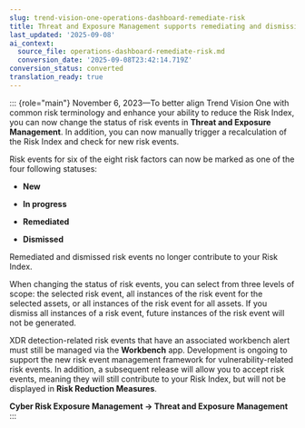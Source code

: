 ```yaml
---
slug: trend-vision-one-operations-dashboard-remediate-risk
title: Threat and Exposure Management supports remediating and dismissing risk events
last_updated: '2025-09-08'
ai_context:
  source_file: operations-dashboard-remediate-risk.md
  conversion_date: '2025-09-08T23:42:14.719Z'
conversion_status: converted
translation_ready: true
---
```


::: {role="main"}
November 6, 2023—To better align Trend Vision One with common risk terminology and enhance your ability to reduce the Risk Index, you can now change the status of risk events in **Threat and Exposure Management**. In addition, you can now manually trigger a recalculation of the Risk Index and check for new risk events.

Risk events for six of the eight risk factors can now be marked as one of the four following statuses:

- **New**

- **In progress**

- **Remediated**

- **Dismissed**

Remediated and dismissed risk events no longer contribute to your Risk Index.

When changing the status of risk events, you can select from three levels of scope: the selected risk event, all instances of the risk event for the selected assets, or all instances of the risk event for all assets. If you dismiss all instances of a risk event, future instances of the risk event will not be generated.

XDR detection-related risk events that have an associated workbench alert must still be managed via the **Workbench** app. Development is ongoing to support the new risk event management framework for vulnerability-related risk events. In addition, a subsequent release will allow you to accept risk events, meaning they will still contribute to your Risk Index, but will not be displayed in **Risk Reduction Measures**.

**Cyber Risk Exposure Management → Threat and Exposure Management**
:::
